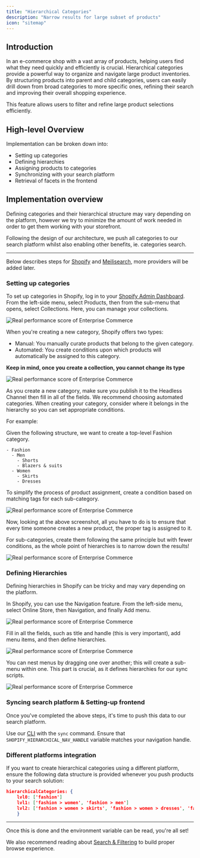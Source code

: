 ```yaml
---
title: "Hierarchical Categories"
description: "Narrow results for large subset of products"
icon: "sitemap"
---
```


## Introduction

In an e-commerce shop with a vast array of products, helping users find what they need quickly and efficiently is crucial. Hierarchical categories provide a powerful way to organize and navigate large product inventories. By structuring products into parent and child categories, users can easily drill down from broad categories to more specific ones, refining their search and improving their overall shopping experience.

This feature allows users to filter and refine large product selections efficiently.


## High-level Overview

Implementation can be broken down into:

- Setting up categories
- Defining hierarchies
- Assigning products to categories
- Synchronizing with your search platform
- Retrieval of facets in the frontend



## Implementation overview

Defining categories and their hierarchical structure may vary depending on the platform, however we try to minimize the amount of work needed in order to get them working with your storefront.

Following the design of our architecture, we push all categories to our search platform  whilst also enabling other benefits, ie. categories search.

---


Below describes steps for [Shopify](https://shopify.com) and [Meilisearch](https://meilisearch.com), more providers will be added later.

### Setting up categories

To set up categories in Shopify, log in to your [Shopify Admin Dashboard](https://admin.shopify.com/). From the left-side menu, select Products, then from the sub-menu that opens, select Collections. Here, you can manage your collections.

<Frame>
  <img className="block" src="/images/find-collection.png" alt="Real performance score of Enterprise Commerce" />
</Frame>

When you're creating a new category, Shopify offers two types:

- Manual: You manually curate products that belong to the given category.
- Automated: You create conditions upon which products will automatically be assigned to this category.

**Keep in mind, once you create a collection, you cannot change its type**

<Frame>
  <img className="block" src="/images/create-collection.png" alt="Real performance score of Enterprise Commerce" />
</Frame>

As you create a new category, make sure you publish it to the Headless Channel then fill in all of the fields. We recommend choosing automated categories. When creating your category, consider where it belongs in the hierarchy so you can set appropriate conditions.

For example:

Given the following structure, we want to create a top-level Fashion category.

```
- Fashion
  - Men
    - Shorts
    - Blazers & suits
  - Women
    - Skirts
    - Dresses

```
To simplify the process of product assignment, create a condition based on matching tags for each sub-category.

<Frame>
  <img className="block" src="/images/create-collection-conditions.png" alt="Real performance score of Enterprise Commerce" />
</Frame>

Now, looking at the above screenshot, all you have to do is to ensure that every time someone creates a new product, the proper tag is assigned to it.

For sub-categories, create them following the same principle but with fewer conditions, as the whole point of hierarchies is to narrow down the results!

<Frame>
  <img className="block" src="/images/create-sub-collection-conditions.png" alt="Real performance score of Enterprise Commerce" />
</Frame>

### Defining Hierarchies

Defining hierarchies in Shopify can be tricky and may vary depending on the platform. 

In Shopify, you can use the Navigation feature. From the left-side menu, select Online Store, then Navigation, and finally Add menu.

<Frame>
  <img className="block" src="/images/add-hierarchical-menu.png" alt="Real performance score of Enterprise Commerce" />
</Frame>

Fill in all the fields, such as title and handle (this is very important), add menu items, and then define hierarchies.

<Frame>
  <img className="block" src="/images/create-menu.png" alt="Real performance score of Enterprise Commerce" />
</Frame>

You can nest menus by dragging one over another; this will create a sub-menu within one. This part is crucial, as it defines hierarchies for our sync scripts.

<Frame>
  <img className="block" src="/images/defined-hierarchies.png" alt="Real performance score of Enterprise Commerce" />
</Frame>

### Syncing search platform & Setting-up frontend

Once you've completed the above steps, it's time to push this data to our search platform.

Use our [CLI](/cli#sync) with the `sync` command. Ensure that `SHOPIFY_HIERARCHICAL_NAV_HANDLE` variable matches your navigation handle.

### Different platforms integration

If you want to create hierarchical categories using a different platform, ensure the following data structure is provided whenever you push products to your search solution:

```json
hierarchicalCategories: {
    lvl0: ['fashion']
    lvl1: ['fashion > women', 'fashion > men']
    lvl2: ['fashion > women > skirts', 'fashion > women > dresses', 'fashion > men > shorts', 'fashion > men > blazers-and-suits']
    }
```

---

Once this is done and the environment variable can be read, you're all set!

 We also recommend reading about [Search & Filtering](/features/filtering) to build proper browse experience.


